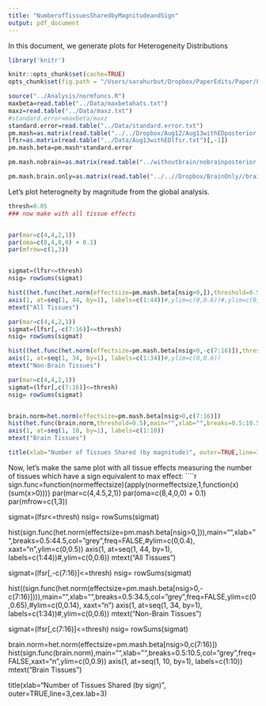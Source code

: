 ```yaml
---
title: "NumberofTissuesSharedbyMagnitudeandSign"
output: pdf_document
---
```


In this document, we generate plots for Heterogeneity Distributions

```r
library('knitr')

knitr::opts_chunk$set(cache=TRUE)
opts_chunk$set(fig.path = "/Users/sarahurbut/Dropbox/PaperEdits/Paper/Figures/") 

source("../Analysis/normfuncs.R")
maxbeta=read.table("../Data/maxbetahats.txt")
maxz=read.table("../Data/maxz.txt")
#standard.error=maxbeta/maxz
standard.error=read.table("../Data/standard.error.txt")
pm.mash=as.matrix(read.table("../../Dropbox/Aug12/Aug13withEDposterior.means.txt")[,-1])
lfsr=as.matrix(read.table("../Data/Aug13withEDlfsr.txt")[,-1])
pm.mash.beta=pm.mash*standard.error

pm.mash.nobrain=as.matrix(read.table("../withoutbrain/nobrainposterior.means.txt")[,-1])*standard.error[,-c(7:16)]

pm.mash.brain.only=as.matrix(read.table("../..//Dropbox/BrainOnly//brainonlyposterior.means.txt")[,-1])*standard.error[,c(7:16)]

```

Let's plot heterogneity by magnitude from the global analysis.

```r
thresh=0.05
### now make with all tissue effects


par(mar=c(4,4,2,1))
par(oma=c(8,4,0,0) + 0.1)
par(mfrow=c(1,3))


sigmat=(lfsr<=thresh)
nsig= rowSums(sigmat)

hist((het.func(het.norm(effectsize=pm.mash.beta[nsig>0,]),threshold=0.5)),main="",xlab="",breaks=0.5:44.5,col="grey",freq=FALSE,ylim=c(0,0.5),xaxt="n")
axis(1, at=seq(1, 44, by=1), labels=c(1:44))#,ylim=c(0,0.6))#,ylim=c(0,0.6))
mtext("All Tissues")

par(mar=c(4,4,2,1))
sigmat=(lfsr[,-c(7:16)]<=thresh)
nsig= rowSums(sigmat)

hist((het.func(het.norm(effectsize=pm.mash.beta[nsig>0,-c(7:16)]),threshold=0.5)),main="",xlab="",breaks=0.5:34.5,col="grey",freq=FALSE,ylim=c(0,0.65),xaxt="n")
axis(1, at=seq(1, 34, by=1), labels=c(1:34))#,ylim=c(0,0.6))
mtext("Non-Brain Tissues")

par(mar=c(4,4,2,1))
sigmat=(lfsr[,c(7:16)]<=thresh)
nsig= rowSums(sigmat)


brain.norm=het.norm(effectsize=pm.mash.beta[nsig>0,c(7:16)])
hist(het.func(brain.norm,threshold=0.5),main="",xlab="",breaks=0.5:10.5,col="grey",freq=FALSE,xaxt="n",ylim=c(0,0.9))
axis(1, at=seq(1, 10, by=1), labels=c(1:10))
mtext("Brain Tissues")

title(xlab="Number of Tissues Shared (by magnitude)", outer=TRUE,line=3,cex.lab=3)
````




Now, let's make the same plot with all tissue effects measuring the number of tissues which have a sign equivalent to max effect:
````r

sign.func=function(normeffectsize){apply(normeffectsize,1,function(x)(sum(x>0)))}
par(mar=c(4,4.5,2,1))
par(oma=c(8,4,0,0) + 0.1)
par(mfrow=c(1,3))



sigmat=(lfsr<=thresh)
nsig= rowSums(sigmat)

hist(sign.func(het.norm(effectsize=pm.mash.beta[nsig>0,])),main="",xlab="",breaks=0.5:44.5,col="grey",freq=FALSE,#ylim=c(0,0.4),
     xaxt="n",ylim=c(0,0.5))
axis(1, at=seq(1, 44, by=1), labels=c(1:44))#,ylim=c(0,0.6))
mtext("All Tissues")


sigmat=(lfsr[,-c(7:16)]<=thresh)
nsig= rowSums(sigmat)

hist((sign.func(het.norm(effectsize=pm.mash.beta[nsig>0,-c(7:16)]))),main="",xlab="",breaks=0.5:34.5,col="grey",freq=FALSE,ylim=c(0,0.65),#ylim=c(0,0.14),
     xaxt="n")
axis(1, at=seq(1, 34, by=1), labels=c(1:34))#,ylim=c(0,0.6))
mtext("Non-Brain Tissues")

sigmat=(lfsr[,c(7:16)]<=thresh)
nsig= rowSums(sigmat)


brain.norm=het.norm(effectsize=pm.mash.beta[nsig>0,c(7:16)])
hist(sign.func(brain.norm),main="",xlab="",breaks=0.5:10.5,col="grey",freq=FALSE,xaxt="n",ylim=c(0,0.9))
axis(1, at=seq(1, 10, by=1), labels=c(1:10))
mtext("Brain Tissues")

title(xlab="Number of Tissues Shared (by sign)", outer=TRUE,line=3,cex.lab=3)
```
```

